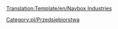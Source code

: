 [[Translation:Template/en/Navbox Industries]]
<noinclude>
[[Category:pl/Przedsiębiorstwa]]
</noinclude>{{en/Navbox|navbar = off
|state = off

|name = Navbox Industries/Pl
|title = [[pl/Manual/Base Set/Economy/Przedsiębiorstwa|Lista przedsiębiorstw]]

|group1 = [[pl/Manual/Klimat#Umiarkowany|Umiarkowany]]
|list1 = {{en/nowrap begin}} [[pl/Manual/Base Set/Economy/Bank|Bank]] &bull; [[pl/Manual/Base Set/Economy/Elektrownia|Elektrownia]] &bull; [[pl/Manual/Base Set/Economy/Fabryka|Fabryka]] &bull; [[pl/Manual/Base Set/Economy/Farma|Farma]] &bull; [[pl/Manual/Base Set/Economy/Huta|Huta]] &bull; [[pl/Manual/Base Set/Economy/Kopalnia węgla|Kopalnia węgla]] &bull; [[pl/Manual/Base Set/Economy/Kopalnia rudy żelaza|Kopalnia rudy żelaza]] &bull; [[pl/Manual/Base Set/Economy/Las|Las]] &bull; [[pl/Manual/Base Set/Economy/Platforma wiertnicza|Platforma wiertnicza]] &bull; [[pl/Manual/Base Set/Economy/Pole naftowe|Pole naftowe]] &bull; [[pl/Manual/Base Set/Economy/Rafineria|Rafineria]] &bull; [[pl/Manual/Base Set/Economy/Tartak|Tartak]] &bull; [[pl/Trash/Domy|''Domy'']] {{en/nowrap end}}

|group2 = [[pl/Manual/Klimat#Arktyczny|Arktyczny]]
|list2 = {{en/nowrap begin}} [[pl/Manual/Base Set/Economy/Bank|Bank]] &bull; [[pl/Manual/Base Set/Economy/Drukarnia|Drukarnia]] &bull; [[pl/Manual/Base Set/Economy/Elektrownia|Elektrownia]] &bull; [[pl/Manual/Base Set/Economy/Farma|Farma]] &bull; [[pl/Manual/Base Set/Economy/Kopalnia węgla|Kopalnia węgla]] &bull; [[pl/Manual/Base Set/Economy/Kopalnia złota|Kopalnia złota]] &bull; [[pl/Manual/Base Set/Economy/Las|Las]] &bull; [[pl/Manual/Base Set/Economy/Pole naftowe|Pole naftowe]] &bull; [[pl/Manual/Base Set/Economy/Przetwórnia żywności|Przetwórnia żywności]] &bull; [[pl/Manual/Base Set/Economy/Rafineria|Rafineria]] &bull; [[pl/Manual/Base Set/Economy/Zakład papierniczy|Zakład papierniczy]] &bull; [[pl/Trash/Domy|''Domy'']] {{en/nowrap end}}

|group3 = [[pl/Manual/Klimat#Tropikalny|Tropikalny]]
|list3 = {{en/nowrap begin}} [[pl/Manual/Base Set/Economy/Bank|Bank]] &bull; [[pl/Manual/Base Set/Economy/Fabryka|Fabryka]] &bull; [[pl/Manual/Base Set/Economy/Farma|Farma]] &bull; [[pl/Manual/Base Set/Economy/Kopalnia diamentów|Kopalnia diamentów]] &bull; [[pl/Manual/Base Set/Economy/Kopalnia rudy miedzi|Kopalnia rudy miedzi]] &bull; [[pl/Manual/Base Set/Economy/Plantacja kauczuku|Plantacja kauczuku]] &bull; [[pl/Manual/Base Set/Economy/Plantacja owoców|Plantacja owoców]] &bull; [[pl/Manual/Base Set/Economy/Pole naftowe|Pole naftowe]] &bull; [[pl/Manual/Base Set/Economy/Przetwórnia żywności|Przetwórnia żywności]] &bull; [[pl/Manual/Base Set/Economy/Rafineria|Rafineria]] &bull; [[pl/Manual/Base Set/Economy/Tartak (tropikalny)|Tartak]] &bull; [[pl/Manual/Base Set/Economy/Ujęcie wody|Ujęcie wody]] &bull; [[pl/Manual/Base Set/Economy/Wieża ciśnień|Wieża ciśnień]] &bull; [[pl/Trash/Domy|''Domy'']] {{en/nowrap end}}

|group4 = [[pl/Manual/Klimat#Zabawkowy|Zabawkowy]]
|list4 = {{en/nowrap begin}} [[pl/Manual/Base Set/Economy/Fabryka napojów gazowanych|Fabryka napojów gazowanych]] &bull; [[pl/Manual/Base Set/Economy/Fabryka zabawek|Fabryka zabawek]] &bull; [[pl/Manual/Base Set/Economy/Farma baterii|Farma baterii]] &bull; [[pl/Manual/Base Set/Economy/Fontanny plastiku|Fontanny plastiku]] &bull; [[pl/Manual/Base Set/Economy/Generator bąbelków|Generator bąbelków]] &bull; [[pl/Manual/Base Set/Economy/Kopalnia cukru|Kopalnia cukru]] &bull; [[pl/Manual/Base Set/Economy/Las waty cukrowej|Las waty cukrowej]] &bull; [[pl/Manual/Base Set/Economy/Odkrywka toffi|Odkrywka toffi]] &bull; [[pl/Manual/Base Set/Economy/Sklep z zabawkami|Sklep z zabawkami]] &bull; [[pl/Manual/Base Set/Economy/Studnia coli|Studnia coli]] &bull; [[pl/Manual/Base Set/Economy/Zakład cukierniczy|Zakład cukierniczy]] &bull; [[pl/Trash/Domy|''Domy'']] {{en/nowrap end}}

}}